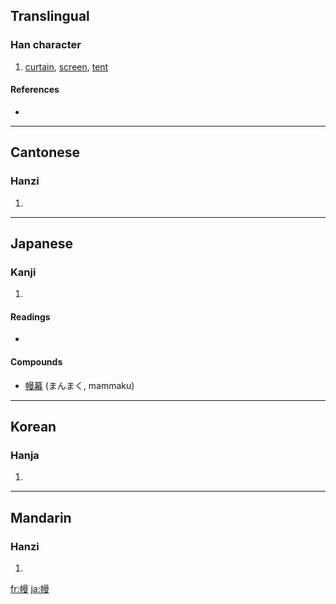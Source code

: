 ==Translingual==

===Han character===
{{Han char|rn=50|rad=巾|as=11|sn=14|four=4624<sub>7</sub>|canj=中月日田水 (LBAWE)}}

# [[curtain]], [[screen]], [[tent]]

====References====
* {{Han ref|kx=0335.280|dkj=09050|dj=0642.310|hdz=10752.030|uh=5E54|ud=24148|bh=B9F7|bd=47607}}

----

==Cantonese==

===Hanzi===
{{yue-hanzi|jyut=|y=maam6}}

# {{defn|Cantonese}}

----

==Japanese==

===Kanji===
{{ja-kanji|grade=|rs=巾11}}

# {{defn|Japanese}}

====Readings====
* {{ja-readings|on=[[ばん]] (ban), [[まん]] (man)|kun=[[まく]] (maku)}}

====Compounds====
* [[幔幕]] (まんまく, mammaku)

----

==Korean==

===Hanja===
{{ko-hanja|hangeul=만|rv=man|mr=man}}

# {{defn|Korean}}

----

==Mandarin==

===Hanzi===
{{cmn-hanzi|pin=[[màn]] ([[man4]])|wg=man<sup>4</sup>}}

# {{defn|Mandarin}}

[[fr:幔]]
[[ja:幔]]